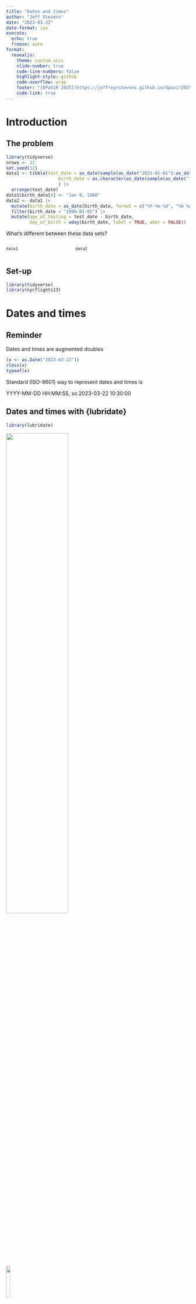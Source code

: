```yaml
---
title: "Dates and times"
author: "Jeff Stevens"
date: "2023-03-22"
date-format: iso
execute:
  echo: true
  freeze: auto
format:
  revealjs: 
    theme: custom.scss
    slide-number: true
    code-line-numbers: false
    highlight-style: github
    code-overflow: wrap
    footer: "[DPaViR 2025](https://jeffreyrstevens.github.io/dpavir2025)"
    code-link: true
---
```



# Introduction


## The problem

```r
library(tidyverse)
nrows <- 12
set.seed(12)
data1 <- tibble(test_date = as_date(sample(as_date("2023-01-01"):as_date("2023-01-31"), nrows, replace = TRUE)),
                    birth_date = as.character(as_date(sample(as_date("1950-01-01"):as_date("2005-01-31"), nrows, replace = TRUE)))
                    ) |> 
  arrange(test_date)
data1$birth_date[4] <- "Jan 9, 1960"
data2 <- data1 |> 
  mutate(birth_date = as_date(birth_date, format = c("%Y-%m-%d", "%b %d, %Y"))) |> 
  filter(birth_date < "1990-01-01") |> 
  mutate(age_at_testing = test_date - birth_date,
         day_of_birth = wday(birth_date, label = TRUE, abbr = FALSE))
```

What's different between these data sets? 

:::: {.columns}

::: {.column width="35%"}

::: {style="font-size:90%"}
```r
data1
```
:::
:::

::: {.column width="65%"}

::: {style="font-size:90%"}
```r
data2
```
:::
:::

::::


## Set-up

```r
library(tidyverse)
library(nycflights13)
```


# Dates and times

## Reminder

Dates and times are augmented doubles

```r
(x <- as.Date("2023-03-22"))
class(x)
typeof(x)
```

::: {.fragment}
::: {.callout-note}
Standard (ISO-8601) way to represent dates and times is 

YYYY-MM-DD HH:MM:SS, so 2023-03-22 10:30:00
:::
:::


## Dates and times with {lubridate}

```r
library(lubridate)
```

![](../images/lubridate_allisonhorst.png){fig-align="center" width="58%"}

![](../images/lubridate_hex.png){.absolute width="15%" top="0%" left="90%"}


## Current date/time

```r
Sys.Date()  # base R
today() # {lubridate}
```

::: {.fragment}
```r
Sys.time()  # base R
now()  # {lubridate}
```
:::


## Creating dates/times

```r
as.Date("2023-03-22")  # base R
as_date("2023-03-22") # {lubridate}
ymd(20230322) # {lubridate}
```


## Convert dates to ISO-8601
```r
ymd("2017-01-31")
mdy("January 31st, 2017")
mdy("Jan 31 17")
dmy("31-Jan-2017")
```


## Convert dates to ISO-8601
```r
(r_class_schedule <- tibble(meeting = 1:4, date = c("23 Jan 2023", "25 Jan 2023", "27 Jan 2023", "30 Jan 2023"), topic = c("Course introduction", "Working in RStudio", "Coding basics", "Workflows")))
```

::: {.fragment}
How do we change the dates in a data frame?
:::

::: {.fragment}
```r
(r_class_schedule <- r_class_schedule |>
   mutate(iso_date = dmy(date)))
```
:::


## Convert multiple formats

What if your date column has multiple formats?

```r
(bad_dates <- c("Jan 1 2023", "2-Jan-2023"))
as_date(bad_dates)
```


## Date formatting

Codes for different components/styles of date components

| Code | Component |
|:---- |:--------- |
| `%y`   | Two digit year (23) |
| `%Y`   | Four digit year (2023) |
| `%m`   | Month as number (01-12 or 1-12) |
| `%b`   | Abbreviated month name (Mar) |
| `%B`   | Full month name (March) |
| `%d`   | Day of the month (01-31 or 1-31) |


## Date formatting

Combine codes to make dates

2023-03-22 = `"%Y-%m-%d"`

3/22/23 = `"%m/%d/%y"`

23 Mar 2023 = `"%d %b %Y"`

March 23, 2023 = `"%B %d, %Y"`


## Date formatting

```r
(bad_dates <- c("Jan 01 2023", "02-Jan-2023"))
as_date(bad_dates, format = "%b %d %Y")
```

::: {.fragment}
```r
as_date(bad_dates, format = c("%b %d %Y", "%d-%b-%Y"))
```
:::


## Convert times to ISO-8601

```r
hms("20:11:59")
hm("10:30")
```


## Convert date-times to ISO-8601
```r
as_datetime("2023-03-10")
ymd_hms("2023-03-10 20:11:59")
mdy_hm("03/22/2023 10:30")
```


## Change time zone 
`tz` argument
```r
ymd_hms("2023-03-10 20:11:59", tz = "America/Chicago")
```

::: {.fragment}
Find system time zone
```r
Sys.timezone()
mdy_hm("03/22/2023 10:30", tz = Sys.timezone())  
```

::: {.callout-warning}
Setting `tz = Sys.timezone()` is dangerous and not reproducible if you are traveling or giving code to others in different time zones.
:::

:::


# Date/time components

## Create dates from components
```r
flights |>
  select(year, month, day, hour, minute)
```


## Create dates from components

`make_date()`, `make_datetime()`
```r
flights |>
  select(year, month, day, hour, minute) |>
  mutate(date = make_date(year, month, day),
         departure = make_datetime(year, month, day, hour, minute))
```


## Extract date/time elements

First, let's extract a random sample of departure times

```r
(datetime <- flights |>
   drop_na(dep_time) |> 
   slice_sample(n = 20) |>
   mutate(departure = make_datetime(year, month, day, hour, minute)) |> 
   pull(departure))
```


## Extract date/time elements

Now let's extract components
```r
year(datetime)
month(datetime)
month(datetime, label = TRUE)
```


## Extract date/time elements

Now let's extract components
```r
mday(datetime)
yday(datetime)
wday(datetime)
wday(datetime, label = TRUE, abbr = FALSE)
```


## Extract date/time elements

Now let's extract components
```r
hour(datetime)
minute(datetime)
second(datetime)
```


## Create vectors of days of the week
```r
wday(1:7, label = TRUE, abbr = FALSE)
as.character(wday(1:7, label = TRUE, abbr = FALSE))
stringr::str_c(as.character(wday(1:7, label = TRUE, abbr = FALSE)), collapse = ", ")
```


## Set date/time elements with components
```r
head(datetime)
year(datetime) <- 2020
head(datetime)
```


# Time spans

## Time spans
Find or create durations
```r
r_class_schedule$iso_date[2] - r_class_schedule$iso_date[1]
today() - ymd(r_class_schedule$iso_date[1])
r_class_schedule$iso_date[1] - 7 * 9
r_class_schedule$iso_date[1] + 7 * 9
```


## Filter dates

```r
(oldsched <- filter(r_class_schedule, iso_date < "2023-01-30") |>
  mutate(week_later = iso_date + 7,
         days_since = today() - iso_date))
```


## Solving the problem

What code generates `data2` from `data1`?

:::: {.columns}

::: {.column width="35%"}


::: {style="font-size:90%"}
```r
data1
```
:::
:::

::: {.column width="65%"}


::: {style="font-size:90%"}
```r
data2
```
:::
:::
::::


## Let's code!

[Dates and times](../code/23_dates.html){target="_blank"} [[Rmd](../code/23_dates.Rmd){target="_blank"}]
